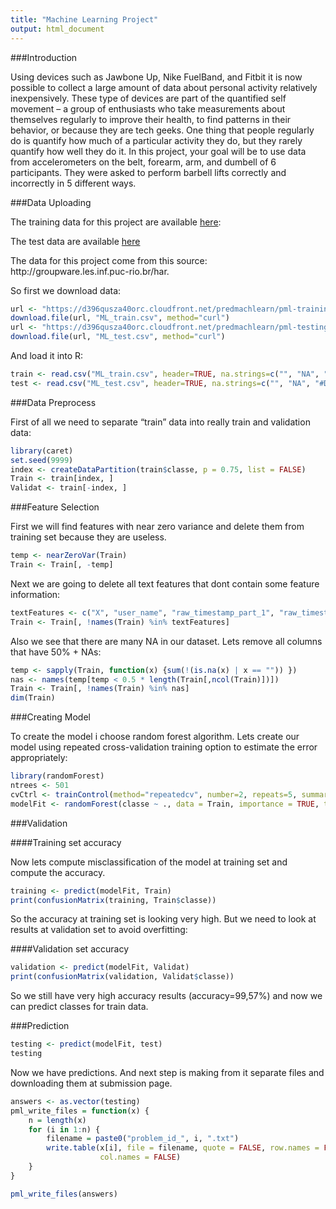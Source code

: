 ```yaml
---
title: "Machine Learning Project"
output: html_document
---
```


###Introduction

Using devices such as Jawbone Up, Nike FuelBand, and Fitbit it is now possible to collect a large amount of data about personal activity relatively inexpensively. These type of devices are part of the quantified self movement – a group of enthusiasts who take measurements about themselves regularly to improve their health, to find patterns in their behavior, or because they are tech geeks. One thing that people regularly do is quantify how much of a particular activity they do, but they rarely quantify how well they do it. In this project, your goal will be to use data from accelerometers on the belt, forearm, arm, and dumbell of 6 participants. They were asked to perform barbell lifts correctly and incorrectly in 5 different ways.

###Data Uploading

The training data for this project are available [here](https://d396qusza40orc.cloudfront.net/predmachlearn/pml-training.csv): 

The test data are available [here](https://d396qusza40orc.cloudfront.net/predmachlearn/pml-testing.csv)

The data for this project come from this source: http://groupware.les.inf.puc-rio.br/har.

So first we download data:

```r
url <- "https://d396qusza40orc.cloudfront.net/predmachlearn/pml-training.csv"
download.file(url, "ML_train.csv", method="curl")
url <- "https://d396qusza40orc.cloudfront.net/predmachlearn/pml-testing.csv"
download.file(url, "ML_test.csv", method="curl")
```

And load it into R:

```r
train <- read.csv("ML_train.csv", header=TRUE, na.strings=c("", "NA", "#DIV/0!"))
test <- read.csv("ML_test.csv", header=TRUE, na.strings=c("", "NA", "#DIV/0!"))
```

###Data Preprocess

First of all we need to separate "train" data into really train and validation data:


```r
library(caret)
set.seed(9999)
index <- createDataPartition(train$classe, p = 0.75, list = FALSE)
Train <- train[index, ]
Validat <- train[-index, ]
```

###Feature Selection

First we will find features with near zero variance and delete them from training set because they are useless.

```r
temp <- nearZeroVar(Train)
Train <- Train[, -temp]
```

Next we are going to delete all text features that dont contain some feature information:


```r
textFeatures <- c("X", "user_name", "raw_timestamp_part_1", "raw_timestamp_part_2", "cvtd_timestamp", "new_window", "num_window")
Train <- Train[, !names(Train) %in% textFeatures]
```

Also we see that there are many NA in our dataset. Lets remove all columns that have 50% + NAs:

```r
temp <- sapply(Train, function(x) {sum(!(is.na(x) | x == "")) })
nas <- names(temp[temp < 0.5 * length(Train[,ncol(Train)])])
Train <- Train[, !names(Train) %in% nas]
dim(Train)
```

###Creating Model

To create the model i choose random forest algorithm. Lets create our model using repeated cross-validation training option to estimate the error appropriately:

```r
library(randomForest)
ntrees <- 501
cvCtrl <- trainControl(method="repeatedcv", number=2, repeats=5, summaryFunction = twoClassSummary,classProbs = TRUE)
modelFit <- randomForest(classe ~ ., data = Train, importance = TRUE, trControl =cvCtrl, ntrees = ntrees)
```


###Validation

####Training set accuracy

Now lets compute misclassification of the model at training set and compute the accuracy.

```r
training <- predict(modelFit, Train)
print(confusionMatrix(training, Train$classe))
```

So the accuracy at training set is looking very high. But we need to look at results at validation set to avoid overfitting:

####Validation set accuracy

```r
validation <- predict(modelFit, Validat)
print(confusionMatrix(validation, Validat$classe))
```

So we still have very high accuracy results (accuracy=99,57%) and now we can predict classes for train data.

###Prediction

```r
testing <- predict(modelFit, test)
testing
```

Now we have predictions. And next step is making from it separate files and downloading them at submission page.

```r
answers <- as.vector(testing)
pml_write_files = function(x) {
    n = length(x)
    for (i in 1:n) {
        filename = paste0("problem_id_", i, ".txt")
        write.table(x[i], file = filename, quote = FALSE, row.names = FALSE, 
                    col.names = FALSE)
    }
}

pml_write_files(answers)
```

